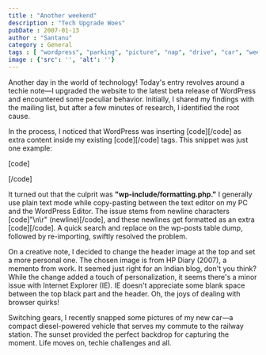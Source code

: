 ```yaml
---
title : "Another weekend"
description : "Tech Upgrade Woes"
pubDate : 2007-01-13
author : "Santanu"
category : General
tags : [ "wordpress", "parking", "picture", "nap", "drive", "car", "weekend", "tech notes", "rain",]
image : {'src': '', 'alt': ''}
---
```

Another day in the world of technology! Today's entry revolves around a techie note—I upgraded the website to the latest beta release of WordPress and encountered some peculiar behavior. Initially, I shared my findings with the mailing list, but after a few minutes of research, I identified the root cause.

In the process, I noticed that WordPress was inserting \[code\]\[/code\] as extra content inside my existing \[code\]\[/code\] tags. This snippet was just one example:

\[code\]

\[/code\]

It turned out that the culprit was **"wp-include/formatting.php."** I generally use plain text mode while copy-pasting between the text editor on my PC and the WordPress Editor. The issue stems from newline characters \[code\]"\\n\\r" (newline)\[/code\], and these newlines get formatted as an extra \[code\]\[/code\]. A quick search and replace on the wp-posts table dump, followed by re-importing, swiftly resolved the problem.

On a creative note, I decided to change the header image at the top and set a more personal one. The chosen image is from HP Diary (2007), a memento from work. It seemed just right for an Indian blog, don't you think? While the change added a touch of personalization, it seems there's a minor issue with Internet Explorer (IE). IE doesn't appreciate some blank space between the top black part and the header. Oh, the joys of dealing with browser quirks!

Switching gears, I recently snapped some pictures of my new car—a compact diesel-powered vehicle that serves my commute to the railway station. The sunset provided the perfect backdrop for capturing the moment. Life moves on, techie challenges and all.